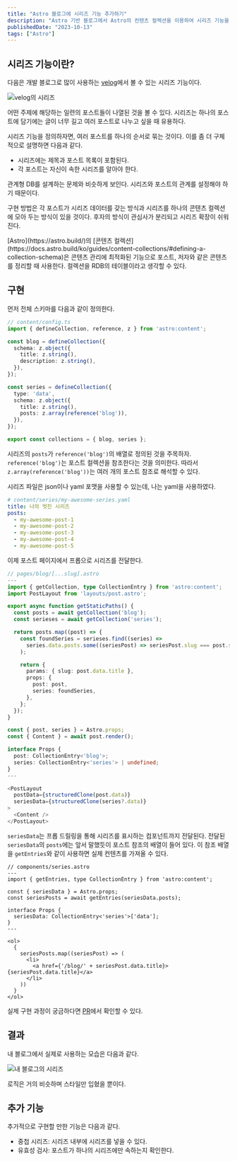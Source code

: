 ```yaml
---
title: "Astro 블로그에 시리즈 기능 추가하기"
description: "Astro 기반 블로그에서 Astro의 컨텐츠 컬렉션을 이용하여 시리즈 기능을 추가했던 과정을 소개한다."
publishedDate: "2023-10-13"
tags: ["Astro"]
---
```


## 시리즈 기능이란?

다음은 개발 블로그로 많이 사용하는 [velog](https://velog.io/)에서 볼 수 있는 시리즈 기능이다.

![velog의 시리즈](@assets/Astro-블로그에-시리즈-기능-추가하기/velog-시리즈.png)

어떤 주제에 해당하는 일련의 포스트들이 나열된 것을 볼 수 있다. 시리즈는 하나의 포스트에 담기에는 글이 너무 길고 여러 포스트로 나누고 싶을 때 유용하다.

시리즈 기능을 정의하자면, 여러 포스트를 하나의 순서로 묶는 것이다. 이를 좀 더 구체적으로 설명하면 다음과 같다.

- 시리즈에는 제목과 포스트 목록이 포함된다.
- 각 포스트는 자신이 속한 시리즈를 알아야 한다.

관계형 DB를 설계하는 문제와 비슷하게 보인다. 시리즈와 포스트의 관계를 설정해야 하기 때문이다.

구현 방법은 각 포스트가 시리즈 데이터를 갖는 방식과 시리즈를 하나의 콘텐츠 컬렉션에 모아 두는 방식이 있을 것이다. 후자의 방식이 관심사가 분리되고 시리즈 확장이 쉬워진다.

<Admonition title='콘텐츠 컬렉션'>
[Astro](https://astro.build/)의 [콘텐츠 컬렉션](https://docs.astro.build/ko/guides/content-collections/#defining-a-collection-schema)은 콘텐츠 관리에 최적화된 기능으로 포스트, 저자와 같은 콘텐츠를 정리할 때 사용한다. 컬렉션을 RDB의 테이블이라고 생각할 수 있다.
</Admonition>

## 구현

먼저 전체 스키마를 다음과 같이 정의한다.

```ts
// content/config.ts
import { defineCollection, reference, z } from 'astro:content';

const blog = defineCollection({
  schema: z.object({
    title: z.string(),
    description: z.string(),
  }),
});

const series = defineCollection({
  type: 'data',
  schema: z.object({
    title: z.string(),
    posts: z.array(reference('blog')),
  }),
});

export const collections = { blog, series };
```

시리즈의 `posts`가 `reference('blog')`의 배열로 정의된 것을 주목하자. `reference('blog')`는 포스트 컬렉션을 참조한다는 것을 의미한다. 따라서 `z.array(reference('blog'))`는 여러 개의 포스트 참조로 해석할 수 있다.

시리즈 파일은 json이나 yaml 포맷을 사용할 수 있는데, 나는 yaml을 사용하였다.

```yaml
# content/series/my-awesome-series.yaml
title: 나의 멋진 시리즈
posts:
  - my-awesome-post-1
  - my-awesome-post-2
  - my-awesome-post-3
  - my-awesome-post-4
  - my-awesome-post-5
```

이제 포스트 페이지에서 프롭으로 시리즈를 전달한다.

```ts
// pages/blog/[...slug].astro
---
import { getCollection, type CollectionEntry } from 'astro:content';
import PostLayout from 'layouts/post.astro';

export async function getStaticPaths() {
  const posts = await getCollection('blog');
  const serieses = await getCollection('series');

  return posts.map((post) => {
    const foundSeries = serieses.find((series) =>
      series.data.posts.some((seriesPost) => seriesPost.slug === post.slug),
    );

    return {
      params: { slug: post.data.title },
      props: {
        post: post,
        series: foundSeries,
      },
    };
  });
}

const { post, series } = Astro.props;
const { Content } = await post.render();

interface Props {
  post: CollectionEntry<'blog'>;
  series: CollectionEntry<'series'> | undefined;
}
---

<PostLayout
  postData={structuredClone(post.data)}
  seriesData={structuredClone(series?.data)}
>
  <Content />
</PostLayout>
```

`seriesData`는 프롭 드릴링을 통해 시리즈를 표시하는 컴포넌트까지 전달된다. 전달된 `seriesData`의 `posts`에는 앞서 말했듯이 포스트 참조의 배열이 들어 있다. 이 참조 배열을 `getEntries`와 같이 사용하면 실제 컨텐츠를 가져올 수 있다.

```tsx
// components/series.astro
---
import { getEntries, type CollectionEntry } from 'astro:content';

const { seriesData } = Astro.props;
const seriesPosts = await getEntries(seriesData.posts);

interface Props {
  seriesData: CollectionEntry<'series'>['data'];
}
---

<ol>
  {
    seriesPosts.map((seriesPost) => (
      <li>
        <a href={'/blog/' + seriesPost.data.title}>{seriesPost.data.title}</a>
      </li>
    ))
  }
</ol>
```

실제 구현 과정이 궁금하다면 [PR](https://github.com/autroshot/dev-archive/pull/38)에서 확인할 수 있다.

## 결과

내 블로그에서 실제로 사용하는 모습은 다음과 같다.

![내 블로그의 시리즈](@assets/Astro-블로그에-시리즈-기능-추가하기/내-시리즈.png)

로직은 거의 비슷하며 스타일만 입혔을 뿐이다.

## 추가 기능

추가적으로 구현할 만한 기능은 다음과 같다.

- 중첩 시리즈: 시리즈 내부에 시리즈를 넣을 수 있다.
- 유효성 검사: 포스트가 하나의 시리즈에만 속하는지 확인한다.

